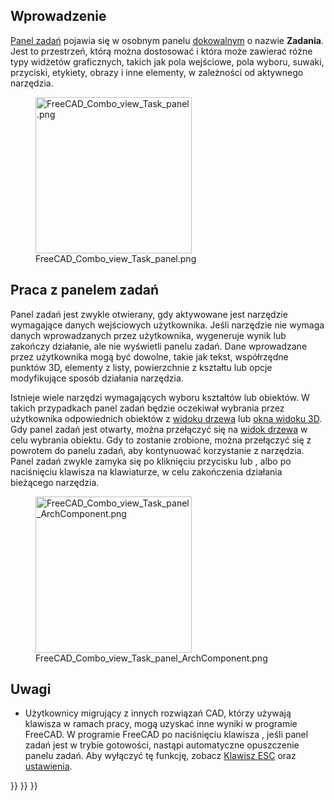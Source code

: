 <languages/>
{{TOCright}}

<span id="Introduction"></span>
==Wprowadzenie==

[[Task_panel/pl|Panel zadań]] pojawia się w osobnym panelu [[Combo_view/pl#Zadokuj_Panel_zadań_w_górnej_części_Widoku_połączonego|dokowalnym]] o nazwie '''Zadania'''. Jest to przestrzeń, którą można dostosować i która może zawierać różne typy widżetów graficznych, takich jak pola wejściowe, pola wyboru, suwaki, przyciski, etykiety, obrazy i inne elementy, w zależności od aktywnego narzędzia.

[[File:FreeCAD_Combo_view_Task_panel.png|x250px]]

{{Caption|Panel zadań prezentujący różne narzędzia, gdy aktywne jest środowisko pracy [[PartDesign_Workbench/pl|Projekt Części]] i wybrano [[Sketch/pl|szkic]].}}

<span id="Working_with_the_Task_Panel"></span>
==Praca z panelem zadań==

Panel zadań jest zwykle otwierany, gdy aktywowane jest narzędzie wymagające danych wejściowych użytkownika. Jeśli narzędzie nie wymaga danych wprowadzanych przez użytkownika, wygeneruje wynik lub zakończy działanie, ale nie wyświetli panelu zadań. Dane wprowadzane przez użytkownika mogą być dowolne, takie jak tekst, współrzędne punktów 3D, elementy z listy, powierzchnie z kształtu lub opcje modyfikujące sposób działania narzędzia.

Istnieje wiele narzędzi wymagających wyboru kształtów lub obiektów. W takich przypadkach panel zadań będzie oczekiwał wybrania przez użytkownika odpowiednich obiektów z [[Tree_view/pl|widoku drzewa]] lub [[3D_view/pl|okna widoku 3D]]. Gdy panel zadań jest otwarty, można przełączyć się na [[Tree_view/pl|widok drzewa]] w celu wybrania obiektu. Gdy to zostanie zrobione, można przełączyć się z powrotem do panelu zadań, aby kontynuować korzystanie z narzędzia. Panel zadań zwykle zamyka się po kliknięciu przycisku {{Button|OK}} lub {{Button|Zamknij}}, albo po naciśnięciu klawisza {{{KEY|Esc}}} na klawiaturze, w celu zakończenia działania bieżącego narzędzia.

[[File:FreeCAD_Combo_view_Task_panel_ArchComponent.png|250px]]

{{Caption|Panel zadań, który otwiera się podczas edycji [[Arch_Component|Arch Component]]. Panel czeka, aż użytkownik wybierze obiekty, które można dodać lub odjąć od danego elementu.}}

<span id="Notes"></span>
==Uwagi==

* Użytkownicy migrujący z innych rozwiązań CAD, którzy używają klawisza {{KEY|ESC}} w ramach pracy, mogą uzyskać inne wyniki w programie FreeCAD. W programie FreeCAD po naciśnięciu klawisza {{KEY|ESC}}, jeśli panel zadań jest w trybie gotowości, nastąpi automatyczne opuszczenie panelu zadań. Aby wyłączyć tę funkcję, zobacz [[Fine-tuning/pl#Skróty klawiaturowe|Klawisz ESC]] oraz [[Sketcher_Preferences/pl#Ogólne|ustawienia]].


{{Interface_navi{{#translation:}}}}
{{Std_Base_navi{{#translation:}}}}
{{Userdocnavi{{#translation:}}}}